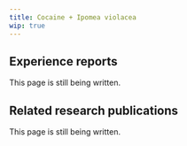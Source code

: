 ---
title: Cocaine + Ipomea violacea
wip: true
---

## Experience reports

This page is still being written.

## Related research publications

This page is still being written.

